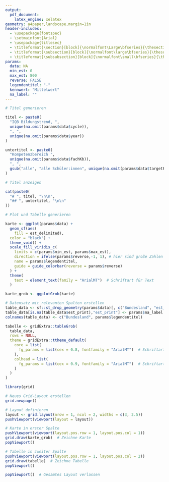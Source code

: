 ```yaml
---
output: 
  pdf_document:
    latex_engine: xelatex
geometry: a4paper,landscape,margin=1in
header-includes:
  - \usepackage{fontspec}
  - \setmainfont{Arial}
  - \usepackage{titlesec}
  - \titleformat{\section}[block]{\normalfont\Large\bfseries}{\thesection}{1em}{}
  - \titleformat{\subsection}[block]{\normalfont\large\bfseries}{\thesubsection}{1em}{}
  - \titleformat{\subsubsection}[block]{\normalfont\small\bfseries}{\thesubsubsection}{1em}{}
params:
  data: NA
  min_est: 0
  max_est: 800
  reverse: FALSE
  legendentitel: "-"
  kennwert: "Mittelwert"
  na_label: ""
---
```

\pagenumbering{gobble}

```r
# Titel generieren

titel <- paste0(
  "IQB Bildungstrend, ",
  unique(na.omit(params$data$cycle)),
  ", ",
  unique(na.omit(params$data$year))
)

untertitel <- paste0(
  "Kompetenzbereich ",
  unique(na.omit(params$data$fachKb)), 
  ", ", 
  gsub("alle", "alle Schüler:innen", unique(na.omit(params$data$targetPop)))
)
```


```r
# Titel anzeigen

cat(paste0(
  "# ", titel, "\n\n",
  "## ", untertitel, "\n\n"
))
```


```r
# Plot und Tabelle generieren

karte <- ggplot(params$data) +
  geom_sf(aes(
    fill = est_delimited),
  color = "black") +
  theme_void() +
  scale_fill_viridis_c(
    limits = c(params$min_est, params$max_est),
    direction = ifelse(params$reverse,-1, 1), # hier sind große Zahlen schlecht
    name = params$legendentitel,
    guide = guide_colorbar(reverse = params$reverse)
  ) +
  theme(
    text = element_text(family = "ArialMT")  # Schriftart für Text
  )

karte_grob <- ggplotGrob(karte)

# Datensatz mit relevanten Spalten erstellen
table_data <- sf::st_drop_geometry(params$data)[, c("Bundesland", "est_print")]
table_data[is.na(table_data$est_print),"est_print"] <- params$na_label
colnames(table_data) <- c("Bundesland", params$legendentitel)

tabelle <- gridExtra::tableGrob(
  table_data,
  rows = NULL,
  theme = gridExtra::ttheme_default(
    core = list(
      fg_params = list(cex = 0.8, fontfamily = "ArialMT")  # Schriftart für Tabellenzellen
    ),
    colhead = list(
      fg_params = list(cex = 0.9, fontfamily = "ArialMT")  # Schriftart für Kopfzeilen
    )
  )
)

```

```r
library(grid)

# Neues Grid-Layout erstellen
grid.newpage()

# Layout definieren
layout <- grid.layout(nrow = 1, ncol = 2, widths = c(3, 2.5))
pushViewport(viewport(layout = layout))

# Karte in erster Spalte
pushViewport(viewport(layout.pos.row = 1, layout.pos.col = 1))
grid.draw(karte_grob)  # Zeichne Karte
popViewport()

# Tabelle in zweiter Spalte
pushViewport(viewport(layout.pos.row = 1, layout.pos.col = 2))
grid.draw(tabelle)  # Zeichne Tabelle
popViewport()

popViewport()  # Gesamtes Layout verlassen
```
